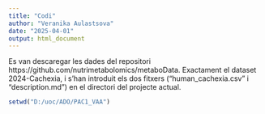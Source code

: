 ```yaml
---
title: "Codi"
author: "Veranika Aulastsova"
date: "2025-04-01"
output: html_document
---
```


Es van descaregar les dades del repositori https://github.com/nutrimetabolomics/metaboData. Exactament el dataset 2024-Cachexia, i s'han introduit els dos fitxers ("human_cachexia.csv" i "description.md") en el directori del projecte actual.

```r
setwd("D:/uoc/ADO/PAC1_VAA")
```

